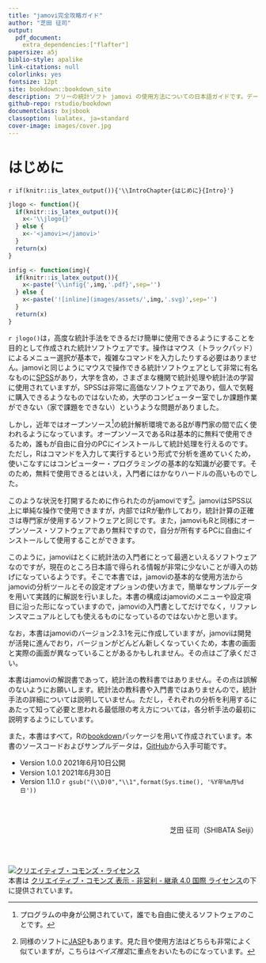 ```yaml
---
title: "jamovi完全攻略ガイド"
author: "芝田 征司"
output:
  pdf_document:
    extra_dependencies:["flafter"]
papersize: a5j
biblio-style: apalike
link-citations: null
colorlinks: yes
fontsize: 12pt
site: bookdown::bookdown_site
description: フリーの統計ソフト jamovi の使用方法についての日本語ガイドです。データの編集方法から分散分析や因子分析の設定方法まで、基本機能のすべてについて一通り説明しています。
github-repo: rstudio/bookdown
documentclass: bxjsbook
classoption: lualatex, ja=standard
cover-image: images/cover.jpg
---
```



# はじめに {-#preface}
`r if(knitr::is_latex_output()){'\\IntroChapter{はじめに}{Intro}'}`

```r
jlogo <- function(){
  if(knitr::is_latex_output()){
    x<-'\\jlogo{}'
  } else {
    x<-'<jamovi></jamovi>'
  }
  return(x)
}

infig <- function(img){
  if(knitr::is_latex_output()){
    x<-paste('\\infig{',img,'.pdf}',sep='')
  } else {
    x<-paste('![inline](images/assets/',img,'.svg)',sep='')
  }
  return(x)
}

```


`r jlogo()`は，高度な統計手法をできるだけ簡単に使用できるようにすることを目的として作成された統計ソフトウェアです。操作はマウス（トラックパッド）によるメニュー選択が基本で，複雑なコマンドを入力したりする必要はありません。jamoviと同じようにマウスで操作できる統計ソフトウェアとして非常に有名なものに[SPSS](https://www.ibm.com/jp-ja/analytics/spss-statistics-software)があり，大学を含め，さまざまな機関で統計処理や統計法の学習に使用されていますが，SPSSは非常に高価なソフトウェアであり，個人で気軽に購入できるようなものではないため，大学のコンピューター室でしか課題作業ができない（家で課題をできない）というような問題がありました。


しかし，近年ではオープンソース^[プログラムの中身が公開されていて，誰でも自由に使えるソフトウェアのことです。]の統計解析環境である[R](https://www.r-project.org)が専門家の間で広く使われるようになっています。オープンソースであるRは基本的に無料で使用できるため，誰もが自由に自分のPCにインストールして統計処理を行えるのです。ただし，Rはコマンドを入力して実行するという形式で分析を進めていくため，使いこなすにはコンピューター・プログラミングの基本的な知識が必要です。そのため，無料で使用できるとはいえ，入門者にはかなりハードルの高いものでした。

このような状況を打開するために作られたのがjamoviです^[同様のソフトに[JASP](https://jasp-stats.org/)もあります。見た目や使用方法はどちらも非常によく似ていますが，こちらは*ベイズ推定*に重点をおいたものになっています。]。jamoviはSPSS以上に単純な操作で使用できますが，内部ではRが動作しており，統計計算の正確さは専門家が使用するソフトウェアと同じです。また，jamoviもRと同様にオープンソース・ソフトウェアであり無料ですので，自分が所有するPCに自由にインストールして使用することができます。

このように，jamoviはとくに統計法の入門者にとって最適といえるソフトウェアなのですが，現在のところ日本語で得られる情報が非常に少ないことが導入の妨げになっているようです。そこで本書では，jamoviの基本的な使用方法からjamoviの分析ツールとその設定オプションの使い方まで，簡単なサンプルデータを用いて実践的に解説を行いました。本書の構成はjamoviのメニューや設定項目に沿った形になっていますので，jamoviの入門書としてだけでなく，リファレンスマニュアルとしても使えるものになっているのではないかと思います。

なお，本書はjamoviのバージョン2.3.1を元に作成していますが，jamoviは開発が活発に進んでおり，バージョンがどんどん新しくなっていくため，本書の画面と実際の画面が異なっていることがあるかもしれません。その点はご了承ください。

本書はjamoviの解説書であって，統計法の教科書ではありません。その点は誤解のないようにお願いします。統計法の教科書や入門書ではありませんので，統計手法の詳細については説明していません。ただし，それぞれの分析を利用するにあたって知って必要と思われる最低限の考え方については，各分析手法の最初に説明するようにしています。

また，本書はすべて，Rの[bookdown](https://bookdown.org/)パッケージを用いて作成されています。本書のソースコードおよびサンプルデータは，[GitHub](https://github.com/sbtseiji/jmv_compguide.git)から入手可能です。


* Version 1.0.0 2021年6月10日公開
* Version 1.0.1 2021年6月30日
* Version 1.1.0 `r gsub("(\\D)0","\\1",format(Sys.time(), '%Y年%m月%d日'))`

<br/>
<br/>
```{=html}
<div style="text-align: right"> 芝田 征司（SHIBATA Seiji） </div>
```
```{=latex}
\vspace{2\zh}
\hfill 芝田 征司（SHIBATA Seiji）
```
<br/>
<br/>

```{=html}
<a rel="license" href="http://creativecommons.org/licenses/by-nc-sa/4.0/"><img alt="クリエイティブ・コモンズ・ライセンス" style="border-width:0" src="https://i.creativecommons.org/l/by-nc-sa/4.0/88x31.png" /></a><br />本書は <a rel="license" href="http://creativecommons.org/licenses/by-nc-sa/4.0/">クリエイティブ・コモンズ 表示 - 非営利 - 継承 4.0 国際 ライセンス</a>の下に提供されています。
```

```{=latex}
\vfill
\begin{center}
\includegraphics[width=3cm]{images/CC-BY-NC-SA}
\end{center}
本書は，\href{http://creativecommons.org/licenses/by-nc-sa/4.0/}{クリエイティブ・コモンズ 表示 - 非営利 - 継承 4.0 国際 ライセンス}の下に提供されています。
```

